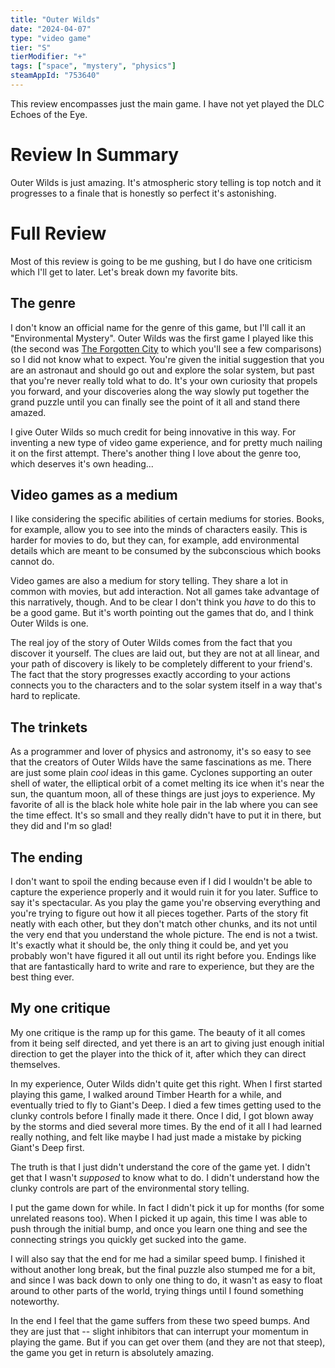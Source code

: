 ```yaml
---
title: "Outer Wilds"
date: "2024-04-07"
type: "video game"
tier: "S"
tierModifier: "+"
tags: ["space", "mystery", "physics"]
steamAppId: "753640"
---
```


This review encompasses just the main game. I have not yet played the DLC Echoes of the Eye.

# Review In Summary
Outer Wilds is just amazing. It's atmospheric story telling is top notch and it progresses to a finale that is honestly so perfect it's astonishing.

# Full Review
Most of this review is going to be me gushing, but I do have one criticism which I'll get to later. Let's break down my favorite bits.

## The genre
I don't know an official name for the genre of this game, but I'll call it an "Environmental Mystery". Outer Wilds was the first game I played like this (the second was [The Forgotten City](the-forgotten-city) to which you'll see a few comparisons) so I did not know what to expect. You're given the initial suggestion that you are an astronaut and should go out and explore the solar system, but past that you're never really told what to do. It's your own curiosity that propels you forward, and your discoveries along the way slowly put together the grand puzzle until you can finally see the point of it all and stand there amazed.

I give Outer Wilds so much credit for being innovative in this way. For inventing a new type of video game experience, and for pretty much nailing it on the first attempt. There's another thing I love about the genre too, which deserves it's own heading...

## Video games as a medium
I like considering the specific abilities of certain mediums for stories. Books, for example, allow you to see into the minds of characters easily. This is harder for movies to do, but they can, for example, add environmental details which are meant to be consumed by the subconscious which books cannot do.

Video games are also a medium for story telling. They share a lot in common with movies, but add interaction. Not all games take advantage of this narratively, though. And to be clear I don't think you <em>have</em> to do this to be a good game. But it's worth pointing out the games that do, and I think Outer Wilds is one.

The real joy of the story of Outer Wilds comes from the fact that you discover it yourself. The clues are laid out, but they are not at all linear, and your path of discovery is likely to be completely different to your friend's. The fact that the story progresses exactly according to your actions connects you to the characters and to the solar system itself in a way that's hard to replicate.

## The trinkets
As a programmer and lover of physics and astronomy, it's so easy to see that the creators of Outer Wilds have the same fascinations as me. There are just some plain <em>cool</em> ideas in this game. Cyclones supporting an outer shell of water, the elliptical orbit of a comet melting its ice when it's near the sun, the quantum moon, all of these things are just joys to experience. My favorite of all is the black hole white hole pair in the lab where you can see the time effect. It's so small and they really didn't have to put it in there, but they did and I'm so glad!

## The ending
I don't want to spoil the ending because even if I did I wouldn't be able to capture the experience properly and it would ruin it for you later. Suffice to say it's spectacular. As you play the game you're observing everything and you're trying to figure out how it all pieces together. Parts of the story fit neatly with each other, but they don't match other chunks, and its not until the very end that you understand the whole picture. The end is not a twist. It's exactly what it should be, the only thing it could be, and yet you probably won't have figured it all out until its right before you. Endings like that are fantastically hard to write and rare to experience, but they are the best thing ever.

## My one critique
My one critique is the ramp up for this game. The beauty of it all comes from it being self directed, and yet there is an art to giving just enough initial direction to get the player into the thick of it, after which they can direct themselves.

In my experience, Outer Wilds didn't quite get this right. When I first started playing this game, I walked around Timber Hearth for a while, and eventually tried to fly to Giant's Deep. I died a few times getting used to the clunky controls before I finally made it there. Once I did, I got blown away by the storms and died several more times. By the end of it all I had learned really nothing, and felt like maybe I had just made a mistake by picking Giant's Deep first.

The truth is that I just didn't understand the core of the game yet. I didn't get that I wasn't <em>supposed</em> to know what to do. I didn't understand how the clunky controls are part of the environmental story telling.

I put the game down for while. In fact I didn't pick it up for months (for some unrelated reasons too). When I picked it up again, this time I was able to push through the initial bump, and once you learn one thing and see the connecting strings you quickly get sucked into the game.

I will also say that the end for me had a similar speed bump. I finished it without another long break, but the final puzzle also stumped me for a bit, and since I was back down to only one thing to do, it wasn't as easy to float around to other parts of the world, trying things until I found something noteworthy.

In the end I feel that the game suffers from these two speed bumps. And they are just that -- slight inhibitors that can interrupt your momentum in playing the game. But if you can get over them (and they are not that steep), the game you get in return is absolutely amazing.
